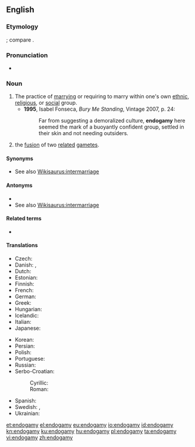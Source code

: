 ==English==
{{wikipedia}}

===Etymology===
{{confix|endo|gamy|lang=en}}; compare {{m|en|inmarriage}}.

===Pronunciation===
* {{a|UK}} {{IPA|/ɛnˈdɒɡəmi/|lang=en}}

===Noun===
{{en-noun|-|endogamies}}

# The practice of [[marry]]ing or requiring to marry within one's own [[ethnic]], [[religious]], or [[social]] group.
#* '''1995''', Isabel Fonseca, ''Bury Me Standing'', Vintage 2007, p. 24:
#*: Far from suggesting a demoralized culture, '''endogamy''' here seemed the mark of a buoyantly confident group, settled in their skin and not needing outsiders.
# {{lb|en|biology}} the [[fusion]] of two [[related]] [[gamete]]s.

====Synonyms====
* See also [[Wikisaurus:intermarriage]]

====Antonyms====
* {{l|en|exogamy}}
* See also [[Wikisaurus:intermarriage]]

====Related terms====
* {{l|en|endogamous}}

====Translations====
{{trans-top|the practice of marrying within one's own social group}}
* Czech: {{t|cs|endogamie|f}}
* Danish: {{t|da|endogami|c}}, {{t|da|indgifte|n}}
* Dutch: {{t|nl|endogamie|f}}
* Estonian: {{t|et|endogaamia}}
* Finnish: {{t+|fi|endogamia}}
* French: {{t+|fr|endogamie|f}}
* German: {{t+|de|Endogamie|f}}
* Greek: {{t+|el|ενδογαμία|f}}
* Hungarian: {{t|hu|endogámia}}
* Icelandic: {{t|is|innvensl|n-p}}
* Italian: {{t+|it|endogamia|f}}
* Japanese: {{t|ja|近親婚|tr=きんしんこん, kinshinkon}}
{{trans-mid}}
* Korean: {{t|ko|근친혼|tr=[[近親婚]], geunchinhon|sc=Hang}}
* Persian: {{t|fa|درون‌همسری|sc=fa-Arab}}
* Polish: {{t+|pl|endogamia|f}}
* Portuguese: {{t|pt|endogamia|f}}
* Russian: {{t+|ru|эндогамия|f}}
* Serbo-Croatian:
*: Cyrillic: {{t|sh|ендога̀мија|f|sc=Cyrl}}
*: Roman: {{t|sh|endogàmija|f}}
* Spanish: {{t+|es|endogamia|f}}
* Swedish: {{t|sv|endogami|c}}, {{t|sv|ingifte|n}}
* Ukrainian: {{t|uk|ендогамія|tr=endogamija}}
{{trans-bottom}}

[[et:endogamy]]
[[el:endogamy]]
[[eu:endogamy]]
[[io:endogamy]]
[[id:endogamy]]
[[kn:endogamy]]
[[ku:endogamy]]
[[hu:endogamy]]
[[pl:endogamy]]
[[ta:endogamy]]
[[vi:endogamy]]
[[zh:endogamy]]
